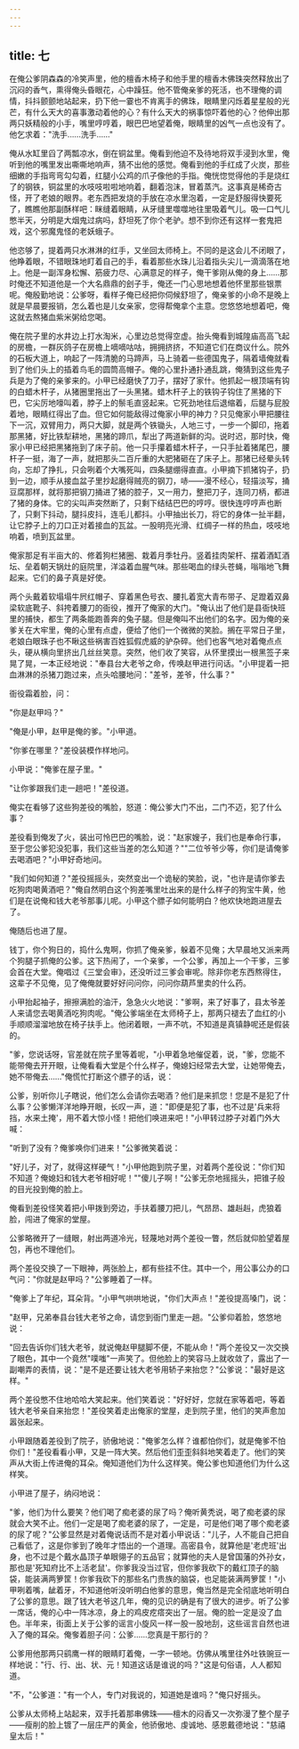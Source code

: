 ```yaml
---
---
---
```

title: 七
---




在俺公爹阴森森的冷笑声里，他的檀香木椅子和他手里的檀香木佛珠突然释放出了沉闷的香气，熏得俺头昏眼花，心中躁狂。他不管俺亲爹的死活，也不理俺的调情，抖抖颤颤地站起来，扔下他一霎也不肯离手的佛珠，眼睛里闪烁着星星般的光芒，有什么天大的喜事激动着他的心？有什么天大的祸事惊吓着他的心？他伸出那两只妖精般的小手，嘴里哼哼着，眼巴巴地望着俺，眼睛里的凶气一点也没有了。他乞求着："洗手……洗手……"

俺从水缸里舀了两瓢凉水，倒在铜盆里。俺看到他迫不及待地将双手浸到水里，俺听到他的嘴里发出嘶嘶地响声，猜不出他的感觉。俺看到他的手红成了火炭，那些细嫩的手指弯弯勾勾着，红腿小公鸡的爪子像他的手指。俺恍惚觉得他的手是烧红了的钢铁，铜盆里的水吱吱啦啦地响着，翻着泡沫，冒着蒸汽。这事真是稀奇古怪，开了老娘的眼界。老东西把发烧的手放在凉水里泡着，一定是舒服得快要死了，瞧瞧他那副酥样吧：眯缝着眼睛，从牙缝里噬噬地往里吸着气儿。吸一口气儿憋半天，分明是大烟鬼过病吗，舒坦死了你个老驴。想不到你还有这样一套鬼把戏，这个邪魔鬼怪的老妖蛾子。

他恣够了，提着两只水淋淋的红手，又坐回太师椅上。不同的是这会儿不闭眼了，他睁着眼，不错眼珠地盯着自己的手，看着那些水珠儿沿着指头尖儿一滴滴落在地上。他是一副浑身松懈、筋疲力尽、心满意足的样子，俺干爹刚从俺的身上……那时俺还不知道他是一个大名鼎鼎的刽子手，俺还一门心思地想着他怀里那些银票呢。俺殷勤地说：公爹呀，看样子俺已经把你伺候舒坦了，俺亲爹的小命不是晚上就是早晨要报销，怎么着也是儿女亲家，您得帮俺拿个主意。您悠悠地想着吧，俺这就去熬猪血紫米粥给您喝。

俺在院子里的水井边上打水淘米，心里边总觉得空虚。抬头俺看到城隍庙高高飞起的房檐，一群灰鸽子在房檐上嘀嘀咕咕，拥拥挤挤，不知道它们在商议什么。院外的石板大道上，响起了一阵清脆的马蹄声，马上骑着一些德国鬼子，隔着墙俺就看到了他们头上的插着鸟毛的圆筒高帽子。俺的心里扑通扑通乱跳，俺猜到这些鬼子兵是为了俺的亲爹来的。小甲已经磨快了刀子，摆好了家什。他抓起一根顶端有钩的白蜡木杆子，从猪圈里拖出了一头黑猪。蜡木杆子上的铁钩子钩住了黑猪的下巴，它尖厉地嚎叫着，脖子上的鬃毛直竖起来。它死劲地往后退缩着，后腿与屁股着地，眼睛红得出了血。但它如何能敌得过俺家小甲的神力？只见俺家小甲把腰往下一沉，双臂用力，两只大脚，就是两个铁锄头，人地三寸，一步一个脚印，拖着那黑猪，好比铁犁耕地，黑猪的蹄爪，犁出了两道新鲜的沟。说时迟，那时快，俺家小甲已经把黑猪拖到了床子前。他一只手攥着蜡木杆子，一只手扯着猪尾巴，腰杆子一挺，海了一声，就把那头二百斤重的大肥猪砸在了床子上。那猪已经晕头转向，忘却了挣扎，只会咧着个大嘴死叫，四条腿绷得直直。小甲摘下抓猪钩子，扔到一边，顺手从接血盆子里抄起磨得贼亮的钢刀，哧——漫不经心，轻描淡写，捅豆腐那样，就将那把钢刀捅进了猪的腔子，又一用力，整把刀子，连同刀柄，都进了猪的身体。它的尖叫声突然断了，只剩下结结巴巴的哼哼。很快连哼哼声也断了，只剩下抖动，腿抖皮抖，连毛儿都抖。小甲抽出长刀，将它的身体一扯半翻，让它脖子上的刀口正对着接血的瓦盆。一股明亮光滑、红绸子一样的热血，吱吱地响着，喷到瓦盆里。

俺家那足有半亩大的、修着狗栏猪圈、栽着月季牡丹。竖着挂肉架杆、摆着酒缸酒坛、垒着朝天锅灶的庭院里，洋溢着血腥气味。那些喝血的绿头苍蝇，嗡嗡地飞舞起来。它们的鼻子真是好使。

两个头戴着软塌塌牛屄红帽子、穿着黑色号衣、腰扎着宽大青布带子、足蹬着双鼻梁软底靴子、斜挎着腰刀的衙役，推开了俺家的大门。"俺认出了他们是县衙快班里的捕快，都生了两条能跑善奔的兔子腿。但是俺叫不出他们的名字。因为俺的亲爹关在大牢里，俺的心里有点虚，便给了他们一个微微的笑脸。搁在平常日子里，老娘白眼珠子也不瞅这些祸害百姓狐假虎威的驴杂碎。他们也客气地对着俺点点头，硬从横向里挤出几丝丝笑意。突然，他们收了笑容，从怀里摸出一根黑签子来晃了晃，一本正经地说："奉县台大老爷之命，传唤赵甲进行问话。"小甲提着一把血淋淋的杀猪刀跑过来，点头哈腰地问："差爷，差爷，什么事？"

衙役霜着脸，问：

"你是赵甲吗？"

"俺是小甲，赵甲是俺的爹。"小甲道。

"你爹在哪里？"差役装模作样地问。

小甲说："俺爹在屋子里。"

"让你爹跟我们走一趟吧！"差役道。

俺实在看够了这些狗差役的嘴脸，怒道：俺公爹大门不出，二门不迈，犯了什么事？

差役看到俺发了火，装出可怜巴巴的嘴脸，说："赵家嫂子，我们也是奉命行事，至于您公爹犯没犯事，我们这些当差的怎么知道？""二位爷爷少等，你们是请俺爹去喝酒吧？"小甲好奇地问。

"我们如何知道？"差役摇摇头，突然变出一个诡秘的笑脸，说，"也许是请你爹去吃狗肉喝黄酒吧？"俺自然明白这个狗差嘴里吐出来的是什么样子的狗宝牛黄，他们是在说俺和钱大老爷那事儿呢。小甲这个膘子如何能明白？他欢快地跑进屋去了。

俺随后也进了屋。

钱丁，你个狗日的，捣什么鬼啊，你抓了俺亲爹，躲着不见俺；大早晨地又派来两个狗腿子抓俺的公爹。这下热闹了，一个亲爹，一个公爹，再加上一个干爹，三爹会首在大堂。俺唱过《三堂会审》，还没听过三爹会审呢。除非你老东西熬得住，这辈子不见俺，见了俺俺就要好好问问你，问问你葫芦里卖的什么药。

小甲抬起袖子，擦擦满脸的油汗，急急火火地说："爹啊，来了好事了，县太爷差人来请您去喝黄酒吃狗肉呢。"俺公爹端坐在太师椅子上，那两只褪去了血红的小手顺顺溜溜地放在椅子扶手上。他闭着眼，一声不吭，不知道是真镇静呢还是假装的。

"爹，您说话呀，官差就在院子里等着呢，"小甲着急地催促着，说，"爹，您能不能带俺去开开眼，让俺看看大堂是个什么样子，俺媳妇经常去大堂，让她带俺去，她不带俺去……"俺慌忙打断这个膘子的话，说：

公爹，别听你儿子瞎说，他们怎么会请你去喝酒？他们是来抓您！您是不是犯了什么事？公爹懒洋洋地睁开眼，长叹一声，道："即便是犯了事，也不过是'兵来将挡，水来土掩'，用不着大惊小怪！把他们唤进来吧！"小甲转过脖子对着门外大喊：

"听到了没有？俺爹唤你们进来！"公爹微笑着说：

"好儿子，对了，就得这样硬气！"小甲他跑到院子里，对着两个差役说："你们知不知道？俺媳妇和钱大老爷相好呢！""傻儿子啊！"公爹无奈地摇摇头，把锥子般的目光投到俺的脸上。

俺看到差役怪笑着把小甲拨到旁边，手扶着腰刀把儿，气昂昂、雄赳赳，虎狼着脸，闯进了俺家的堂屋。

公爹略微开了一缝眼，射出两道冷光，轻蔑地对两个差役一瞥，然后就仰脸望着屋包，再也不理他们。

两个差役交换了一下眼神，两张脸上，都有些挂不住。其中一个，用公事公办的口气问："你就是赵甲吗？"公爹睡着了一样。

"俺爹上了年纪，耳朵背。"小甲气哄哄地说，"你们大声点！"差役提高嗓门，说：

"赵甲，兄弟奉县台钱大老爷之命，请您到衙门里走一趟。"公爹仰着脸，悠悠地说：

"回去告诉你们钱大老爷，就说俺赵甲腿脚不便，不能从命！"两个差役又一次交换了眼色，其中一个竟然"噗嗤"一声笑了。但他脸上的笑容马上就收敛了，露出了一副嘲弄的表情，说："是不是还要让钱大老爷用轿子来抬您？"公爹说："最好是这样。"

两个差役憋不住地哈哈大笑起来。他们笑着说："好好好，您就在家等着吧，等着钱大老爷亲自来抬您！"差役笑着走出俺家的堂屋，走到院子里，他们的笑声愈加嚣张起来。

小甲跟随着差役到了院子，骄傲地说："俺爹怎么样？谁都怕你们，就是俺爹不怕你们！"差役看看小甲，又是一阵大笑。然后他们歪歪斜斜地笑着走了。他们的笑声从大街上传进俺的耳朵。俺知道他们为什么这样笑。俺公爹也知道他们为什么这样笑。

小甲进了屋子，纳闷地说：

"爹，他们为什么要笑？他们喝了痴老婆的尿了吗？俺听黄秃说，喝了痴老婆的尿就会大笑不止。他们一定是喝了痴老婆的尿了，一定是，可是他们喝了哪个痴老婆的尿了呢？"公爹显然是对着俺说话而不是对着小甲说话："儿子，人不能自己把自己看低了，这是你爹到了晚年才悟出的一个道理。高密县令，就算他是'老虎班'出身，也不过是个戴水晶顶子单眼翎子的五品官；就算他的夫人是曾国藩的外孙女，那也是'死知府比不上活老鼠'。你爹我没当过官，但你爹我砍下的戴红顶子的脑袋，能装满两箩筐！你爹我砍下的那些名门贵族的脑袋，也足能装满两箩筐！"小甲咧着嘴，龇着牙，不知道他听没听明白他爹的意思，俺当然是完全彻底地听明白了公爹的意思。跟了钱大老爷这几年，俺的见识的确是有了很大的进步。听了公爹一席话，俺的心中一阵冰凉，身上的鸡皮疙瘩突出了一层。俺的脸一定是没了血色。半年来，街面上关于公爹的谣言小旋风一样一股一股地刮，这些谣言自然也进入了俺的耳朵。俺奓着胆子问：公爹……您真是干那行的？

公爹用他那两只鹞鹰一样的眼睛盯着俺，一字一顿地。仿佛从嘴里往外吐铁豌豆一样地说："行、行、出、状、元！知道这话是谁说的吗？"这是句俗语，人人都知道。

"不，"公爹道："有一个人，专门对我说的，知道她是谁吗？"俺只好摇头。

公爹从太师椅上站起来，双手托着那串佛珠——檀木的闷香又一次弥漫了整个屋子——瘦削的脸上镀了一层庄严的黄金，他骄傲地、虔诚地、感恩戴德地说："慈禧皇太后！"